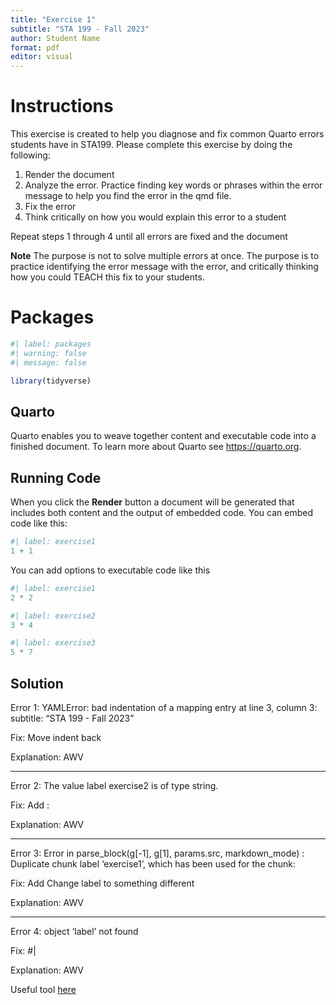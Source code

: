 ```yaml
---
title: "Exercise 1"
subtitle: "STA 199 - Fall 2023"
author: Student Name
format: pdf
editor: visual
---
```


# Instructions

This exercise is created to help you diagnose and fix common Quarto errors students have in STA199. Please complete this exercise by doing the following:

1.  Render the document
2.  Analyze the error. Practice finding key words or phrases within the error message to help you find the error in the qmd file.
3.  Fix the error
4.  Think critically on how you would explain this error to a student

Repeat steps 1 through 4 until all errors are fixed and the document

**Note** The purpose is not to solve multiple errors at once. The purpose is to practice identifying the error message with the error, and critically thinking how you could TEACH this fix to your students.

# Packages

```r
#| label: packages
#| warning: false 
#| message: false

library(tidyverse)
```

## Quarto

Quarto enables you to weave together content and executable code into a finished document. To learn more about Quarto see <https://quarto.org>.

## Running Code

When you click the **Render** button a document will be generated that includes both content and the output of embedded code. You can embed code like this:

```r
#| label: exercise1
1 + 1
```

You can add options to executable code like this

```r
#| label: exercise1
2 * 2
```

```r
#| label: exercise2
3 * 4
```

```r
#| label: exercise3
5 * 7
```


## Solution

Error 1: YAMLError: bad indentation of a mapping entry at line 3, column 3: subtitle: "STA 199 - Fall 2023"

Fix: Move indent back

Explanation: AWV

------------------------------------------------------------------------

Error 2: The value label exercise2 is of type string.

Fix: Add :

Explanation: AWV

------------------------------------------------------------------------

Error 3: Error in parse_block(g\[-1\], g\[1\], params.src, markdown_mode) : Duplicate chunk label 'exercise1', which has been used for the chunk:

Fix: Add Change label to something different

Explanation: AWV

------------------------------------------------------------------------

Error 4: object 'label' not found

Fix: #| 

Explanation: AWV

Useful tool [here](https://nickch-k.github.io/DataCommSlides/Lecture_04_Common_R_Problems.html)
